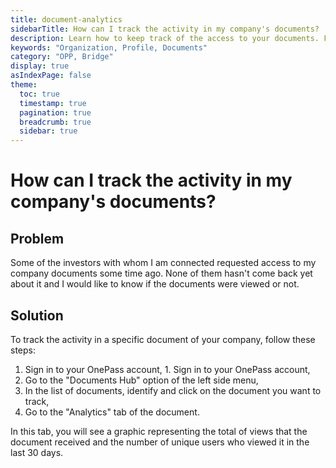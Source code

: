 ```yaml
---
title: document-analytics
sidebarTitle: How can I track the activity in my company's documents?
description: Learn how to keep track of the access to your documents. Find out how many times a particular document was viewed and by how many users.
keywords: "Organization, Profile, Documents"
category: "OPP, Bridge"
display: true
asIndexPage: false
theme: 
  toc: true
  timestamp: true
  pagination: true
  breadcrumb: true
  sidebar: true
---
```


# How can I track the activity in my company's documents?

## Problem  

Some of the investors with whom I am connected requested access to my company documents some time ago. None of them hasn't come back yet about it and I would like to know if the documents were viewed or not.  

## Solution  

To track the activity in a specific document of your company, follow these steps:  

1. Sign in to your OnePass account,  1. Sign in to your OnePass account,
2. Go to the "Documents Hub" option of the left side menu,  
3. In the list of documents, identify and click on the document you want to track,  
4. Go to the "Analytics" tab of the document.

In this tab, you will see a graphic representing the total of views that the document received and the number of unique users who viewed it in the last 30 days.  
